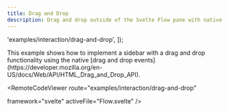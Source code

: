 ```yaml
---
title: Drag and Drop
description: Drag and drop outside of the Svelte Flow pane with native HTML Drag and Drop API
---
```



  'examples/interaction/drag-and-drop',
]);

<ExampleLayout>
This example shows how to implement a sidebar with a drag and drop functionality using the native [drag and drop events](https://developer.mozilla.org/en-US/docs/Web/API/HTML_Drag_and_Drop_API).

<RemoteCodeViewer
  route="examples/interaction/drag-and-drop"
  
  framework="svelte"
  activeFile="Flow.svelte"
/>
</ExampleLayout>
